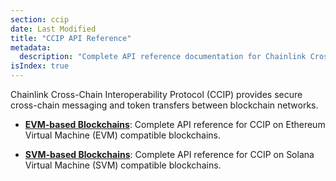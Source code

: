 ```yaml
---
section: ccip
date: Last Modified
title: "CCIP API Reference"
metadata:
  description: "Complete API reference documentation for Chainlink Cross-Chain Interoperability Protocol (CCIP). Access developer resources for both EVM and SVM-based blockchains."
isIndex: true
---
```


Chainlink Cross-Chain Interoperability Protocol (CCIP) provides secure cross-chain messaging and token transfers between blockchain networks.

- **[EVM-based Blockchains](/ccip/api-reference/evm)**: Complete API reference for CCIP on Ethereum Virtual Machine (EVM) compatible blockchains.

- **[SVM-based Blockchains](/ccip/api-reference/svm)**: Complete API reference for CCIP on Solana Virtual Machine (SVM) compatible blockchains.
